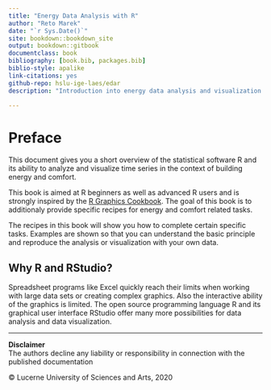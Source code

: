 ```yaml
--- 
title: "Energy Data Analysis with R"
author: "Reto Marek"
date: "`r Sys.Date()`"
site: bookdown::bookdown_site
output: bookdown::gitbook
documentclass: book
bibliography: [book.bib, packages.bib]
biblio-style: apalike
link-citations: yes
github-repo: hslu-ige-laes/edar
description: "Introduction into energy data analysis and visualization with R."

---
```

# Preface {-}
This document gives you a short overview of the statistical software R and its ability to analyze and visualize time series in the context of building energy and comfort.

This book is aimed at R beginners as well as advanced R users and is strongly inspired by the <a href="https://r-graphics.org/" target="_blank">R Graphics Cookbook</a>. The goal of this book is to additionaly provide specific recipes for energy and comfort related tasks.

The recipes in this book will show you how to complete certain specific tasks. Examples are shown so that you can understand the basic principle and reproduce the analysis or visualization with your own data.

## Why R and RStudio?
Spreadsheet programs like Excel quickly reach their limits when working with large data sets or creating complex graphics. Also the interactive ability of the graphics is limited. The open source programming language R and its graphical user interface RStudio offer many more possibilities for data analysis and data visualization.

<hr>

**Disclaimer**<br>
The authors decline any liability or responsibility in connection with the published documentation

&copy; Lucerne University of Sciences and Arts, 2020

